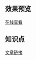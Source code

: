 ## 效果预览

[在线查看](https://36sqt4.csb.app/)

## 知识点

[文章链接](https://juejin.cn/post/7245316146336563261)
